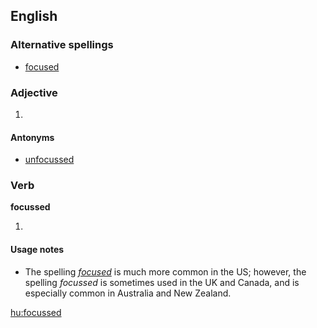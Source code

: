 ==English==

===Alternative spellings===
* [[focused]]

===Adjective===
{{en-adj}}

# {{British}} {{alternative spelling of|[[focused]]}}

====Antonyms====
* [[unfocussed]]

===Verb===
'''focussed'''

# {{British}} {{past of|[[focus]]}}

====Usage notes====
* The spelling ''[[focused]]'' is much more common in the US; however,  the spelling ''focussed'' is sometimes used in the UK and Canada, and is especially common in Australia and New Zealand.

[[hu:focussed]]